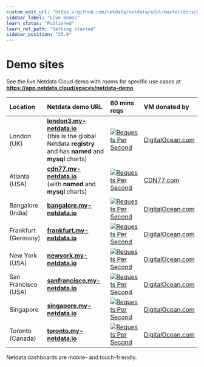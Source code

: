```yaml
---
custom_edit_url: "https://github.com/netdata/netdata/edit/master/docs/Demo-Sites.md"
sidebar_label: "Live demos"
learn_status: "Published"
learn_rel_path: "Getting started"
sidebar_position: "25.0"
---
```



# Demo sites

See the live Netdata Cloud demo with rooms for specific use cases at **https://app.netdata.cloud/spaces/netdata-demo**

| Location            | Netdata demo URL                                                                                                                              | 60 mins reqs                                                                                                                                                                                                                                                 | VM donated by                                      |
| :------------------ | :-------------------------------------------------------------------------------------------------------------------------------------------- | :------------------------------------------------------------------------------------------------------------------------------------------------------------------------------------------------------------------------------------------------------------| :------------------------------------------------- |
| London (UK)         | **[london3.my-netdata.io](https://london3.my-netdata.io)**<br/>(this is the global Netdata **registry** and has **named** and **mysql** charts) | [![Requests Per Second](https://london3.my-netdata.io/api/v1/badge.svg?chart=netdata.requests&dimensions=requests&after=-3600&options=unaligned&group=sum&label=reqs&units=empty&value_color=blue&precision=0&v42)](https://london3.my-netdata.io)             | [DigitalOcean.com](https://m.do.co/c/83dc9f941745) |
| Atlanta (USA)       | **[cdn77.my-netdata.io](https://cdn77.my-netdata.io)**<br/>(with **named** and **mysql** charts)                                              | [![Requests Per Second](https://cdn77.my-netdata.io/api/v1/badge.svg?chart=netdata.requests&dimensions=requests&after=-3600&options=unaligned&group=sum&label=reqs&units=empty&value_color=blue&precision=0&v42)](https://cdn77.my-netdata.io)               | [CDN77.com](https://www.cdn77.com/)                |
| Bangalore (India)   | **[bangalore.my-netdata.io](https://bangalore.my-netdata.io)**                                                                                | [![Requests Per Second](https://bangalore.my-netdata.io/api/v1/badge.svg?chart=netdata.requests&dimensions=requests&after=-3600&options=unaligned&group=sum&label=reqs&units=empty&value_color=blue&precision=0&v42)](https://bangalore.my-netdata.io)       | [DigitalOcean.com](https://m.do.co/c/83dc9f941745) |
| Frankfurt (Germany) | **[frankfurt.my-netdata.io](https://frankfurt.my-netdata.io)**                                                                                | [![Requests Per Second](https://frankfurt.my-netdata.io/api/v1/badge.svg?chart=netdata.requests&dimensions=requests&after=-3600&options=unaligned&group=sum&label=reqs&units=empty&value_color=blue&precision=0&v42)](https://frankfurt.my-netdata.io)       | [DigitalOcean.com](https://m.do.co/c/83dc9f941745) |
| New York (USA)      | **[newyork.my-netdata.io](https://newyork.my-netdata.io)**                                                                                    | [![Requests Per Second](https://newyork.my-netdata.io/api/v1/badge.svg?chart=netdata.requests&dimensions=requests&after=-3600&options=unaligned&group=sum&label=reqs&units=empty&value_color=blue&precision=0&v42)](https://newyork.my-netdata.io)           | [DigitalOcean.com](https://m.do.co/c/83dc9f941745) |
| San Francisco (USA) | **[sanfrancisco.my-netdata.io](https://sanfrancisco.my-netdata.io)**                                                                          | [![Requests Per Second](https://sanfrancisco.my-netdata.io/api/v1/badge.svg?chart=netdata.requests&dimensions=requests&after=-3600&options=unaligned&group=sum&label=reqs&units=empty&value_color=blue&precision=0&v42)](https://sanfrancisco.my-netdata.io) | [DigitalOcean.com](https://m.do.co/c/83dc9f941745) |
| Singapore           | **[singapore.my-netdata.io](https://singapore.my-netdata.io)**                                                                                | [![Requests Per Second](https://singapore.my-netdata.io/api/v1/badge.svg?chart=netdata.requests&dimensions=requests&after=-3600&options=unaligned&group=sum&label=reqs&units=empty&value_color=blue&precision=0&v42)](https://singapore.my-netdata.io)       | [DigitalOcean.com](https://m.do.co/c/83dc9f941745) |
| Toronto (Canada)    | **[toronto.my-netdata.io](https://toronto.my-netdata.io)**                                                                                    | [![Requests Per Second](https://toronto.my-netdata.io/api/v1/badge.svg?chart=netdata.requests&dimensions=requests&after=-3600&options=unaligned&group=sum&label=reqs&units=empty&value_color=blue&precision=0&v42)](https://toronto.my-netdata.io)           | [DigitalOcean.com](https://m.do.co/c/83dc9f941745) |

Netdata dashboards are mobile- and touch-friendly.


